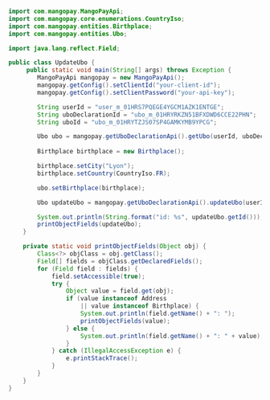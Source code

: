   
```java Java  

import com.mangopay.MangoPayApi;
import com.mangopay.core.enumerations.CountryIso;
import com.mangopay.entities.Birthplace;
import com.mangopay.entities.Ubo;

import java.lang.reflect.Field;

public class UpdateUbo {
     public static void main(String[] args) throws Exception {
        MangoPayApi mangopay = new MangoPayApi();
        mangopay.getConfig().setClientId("your-client-id");
        mangopay.getConfig().setClientPassword("your-api-key");

        String userId = "user_m_01HRS7PQEGE4YGCM1AZK1ENTGE";
        String uboDeclarationId = "ubo_m_01HRYRKZN51BFXDWD6CCE22PHN";
        String uboId = "ubo_m_01HRYTZJS07SP4GAMKYMB9YPCG";

        Ubo ubo = mangopay.getUboDeclarationApi().getUbo(userId, uboDeclarationId, uboId);
        
        Birthplace birthplace = new Birthplace();

        birthplace.setCity("Lyon");
        birthplace.setCountry(CountryIso.FR);

        ubo.setBirthplace(birthplace);

        Ubo updateUbo = mangopay.getUboDeclarationApi().updateUbo(userId, uboDeclarationId, ubo);

        System.out.println(String.format("id: %s", updateUbo.getId()));
        printObjectFields(updateUbo);
    }

    private static void printObjectFields(Object obj) {
        Class<?> objClass = obj.getClass();
        Field[] fields = objClass.getDeclaredFields();
        for (Field field : fields) {
            field.setAccessible(true);
            try {
                Object value = field.get(obj);
                if (value instanceof Address
                    || value instanceof Birthplace) {
                    System.out.println(field.getName() + ": ");
                    printObjectFields(value); 
                } else {
                    System.out.println(field.getName() + ": " + value);
                }
            } catch (IllegalAccessException e) {
                e.printStackTrace();
            }
        }
    }
}  
```